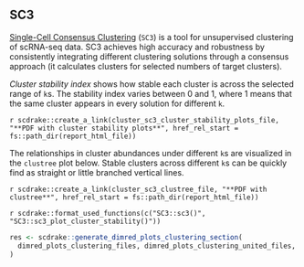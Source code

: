 ## SC3 {.tabset}

[Single-Cell Consensus Clustering](https://www.nature.com/articles/nmeth.4236) (`SC3`) is a tool for unsupervised clustering of scRNA-seq data.
SC3 achieves high accuracy and robustness by consistently integrating different clustering solutions through a consensus approach
(it calculates clusters for selected numbers of target clusters).

*Cluster stability index* shows how stable each cluster is across the selected range of `k`s.
The stability index varies between 0 and 1, where 1 means that the same cluster appears in every solution for different `k`.

`r scdrake::create_a_link(cluster_sc3_cluster_stability_plots_file, "**PDF with cluster stability plots**", href_rel_start = fs::path_dir(report_html_file))`

The relationships in cluster abundances under different `k`s are visualized in the `clustree` plot below.
Stable clusters across different `k`s can be quickly find as straight or little branched vertical lines.

`r scdrake::create_a_link(cluster_sc3_clustree_file, "**PDF with clustree**", href_rel_start = fs::path_dir(report_html_file))`

`r scdrake::format_used_functions(c("SC3::sc3()", "SC3::sc3_plot_cluster_stability()"))`

```r
res <- scdrake::generate_dimred_plots_clustering_section(
  dimred_plots_clustering_files, dimred_plots_clustering_united_files, "sc3", "sc3", fs::path_dir(report_html_file), 3
)
```
